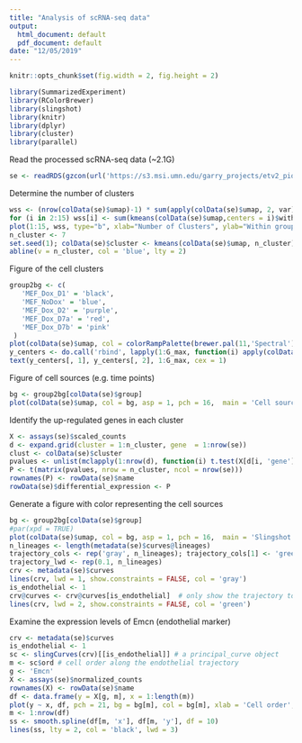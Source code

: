 ```yaml
---
title: "Analysis of scRNA-seq data"
output:
  html_document: default
  pdf_document: default
date: "12/05/2019"
---
```


```r
knitr::opts_chunk$set(fig.width = 2, fig.height = 2)
```

```r
library(SummarizedExperiment)
library(RColorBrewer)
library(slingshot)
library(knitr)
library(dplyr)
library(cluster)
library(parallel)
```

Read the processed scRNA-seq data (~2.1G)
```r
se <- readRDS(gzcon(url('https://s3.msi.umn.edu/garry_projects/etv2_pioneer/processed_Etv2_scRNAseq.rds')))
```

Determine the number of clusters
```r
wss <- (nrow(colData(se)$umap)-1) * sum(apply(colData(se)$umap, 2, var))
for (i in 2:15) wss[i] <- sum(kmeans(colData(se)$umap,centers = i)$withinss)
plot(1:15, wss, type="b", xlab="Number of Clusters", ylab="Within groups sum of squares")
n_cluster <- 7
set.seed(1); colData(se)$cluster <- kmeans(colData(se)$umap, n_cluster)$cluster
abline(v = n_cluster, col = 'blue', lty = 2)
```
Figure of the cell clusters
```r
group2bg <- c(
   'MEF_Dox_D1' = 'black',
   'MEF_NoDox' = 'blue',
   'MEF_Dox_D2' = 'purple',
   'MEF_Dox_D7a' = 'red',
   'MEF_Dox_D7b' = 'pink'
 )
plot(colData(se)$umap, col = colorRampPalette(brewer.pal(11,'Spectral'))(n_cluster)[colData(se)$cluster], pch = 16, asp = 1, cex = 0.2, main = 'K-means clusters', xlab = '', ylab = '')
y_centers <- do.call('rbind', lapply(1:G_max, function(i) apply(colData(se)$umap[colData(se)$cluster == i, ], 2, median)))
text(y_centers[, 1], y_centers[, 2], 1:G_max, cex = 1)
```
Figure of cell sources (e.g. time points)
```r
bg <- group2bg[colData(se)$group]
plot(colData(se)$umap, col = bg, asp = 1, pch = 16,  main = 'Cell sources', xlab = '', ylab = '', cex = 0.2, cex.main = 1, cex.axis = 1)
```
Identify the up-regulated genes in each cluster
```r
X <- assays(se)$scaled_counts
d <- expand.grid(cluster = 1:n_cluster, gene  = 1:nrow(se))
clust <- colData(se)$cluster
pvalues <- unlist(mclapply(1:nrow(d), function(i) t.test(X[d[i, 'gene'], clust == d[i, 'cluster']], X[d[i, 'gene'], clust != d[i, 'cluster']], alternative = 'greater')$p.value, mc.cores = 4))
P <- t(matrix(pvalues, nrow = n_cluster, ncol = nrow(se)))
rownames(P) <- rowData(se)$name
rowData(se)$differential_expression <- P
```


Generate a figure with color representing the cell sources
```r
bg <- group2bg[colData(se)$group]
#par(xpd = TRUE)
plot(colData(se)$umap, col = bg, asp = 1, pch = 16,  main = 'Slingshot trajectories', xlab = '', ylab = '', cex = 0.2, cex.main = 1, cex.axis = 1)
n_lineages <- length(metadata(se)$curves@lineages)
trajectory_cols <- rep('gray', n_lineages); trajectory_cols[1] <- 'green'
trajectory_lwd <- rep(0.1, n_lineages)
crv <- metadata(se)$curves
lines(crv, lwd = 1, show.constraints = FALSE, col = 'gray')
is_endothelial <- 1
crv@curves <- crv@curves[is_endothelial]  # only show the trajectory toward the Flk1+ cells at D7
lines(crv, lwd = 2, show.constraints = FALSE, col = 'green')
```
Examine the expression levels of Emcn (endothelial marker)
```r
crv <- metadata(se)$curves
is_endothelial <- 1
sc <- slingCurves(crv)[[is_endothelial]] # a principal_curve object
m <- sc$ord # cell order along the endothelial trajectory
g <- 'Emcn'
X <- assays(se)$normalized_counts
rownames(X) <- rowData(se)$name
df <- data.frame(y = X[g, m], x = 1:length(m))
plot(y ~ x, df, pch = 21, bg = bg[m], col = bg[m], xlab = 'Cell order', ylab = 'Normalized read counts', main = g, cex = 0.25)
m <- 1:nrow(df)
ss <- smooth.spline(df[m, 'x'], df[m, 'y'], df = 10)
lines(ss, lty = 2, col = 'black', lwd = 3)
```


